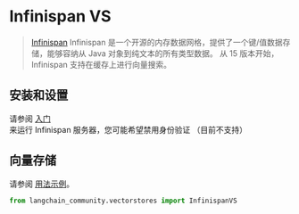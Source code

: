 # Infinispan VS

> [Infinispan](https://infinispan.org) Infinispan 是一个开源的内存数据网格，提供了一个键/值数据存储，能够容纳从 Java 对象到纯文本的所有类型数据。
> 从 15 版本开始，Infinispan 支持在缓存上进行向量搜索。

## 安装和设置
请参阅 [入门](https://infinispan.org/get-started/) 来运行 Infinispan 服务器，您可能希望禁用身份验证
（目前不支持）

## 向量存储

请参阅 [用法示例](/docs/integrations/vectorstores/infinispanvs)。

```python
from langchain_community.vectorstores import InfinispanVS
```
